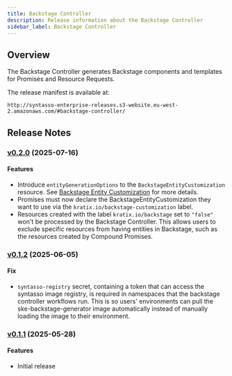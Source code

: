 ```yaml
---
title: Backstage Controller
description: Release information about the Backstage Controller
sidebar_label: Backstage Controller
---
```


## Overview

The Backstage Controller generates Backstage components and templates for Promises and Resource Requests.

The release manifest is available at:

```
http://syntasso-enterprise-releases.s3-website.eu-west-2.amazonaws.com/#backstage-controller/
```

## Release Notes


### [v0.2.0](http://syntasso-enterprise-releases.s3-website.eu-west-2.amazonaws.com/#backstage-controller/v0.2.0/) (2025-07-16)

#### Features

* Introduce `entityGenerationOptions` to the `BackstageEntityCustomization`
  resource. See [Backstage Entity Customization](/ske/integrations/backstage/generating-backstage-components#customize-backstage-components) for more details.
* Promises must now declare the BackstageEntityCustomization they want to use
  via the `kratix.io/backstage-customization` label.
* Resources created with the label `kratix.io/backstage` set to `"false"` won't
  be processed by the Backstage Controller. This allows users to exclude
  specific resources from having entities in Backstage, such as the resources
  created by Compound Promises.


### [v0.1.2](http://syntasso-enterprise-releases.s3-website.eu-west-2.amazonaws.com/#backstage-controller/v0.1.2/) (2025-06-05)

#### Fix

* `syntasso-registry` secret, containing a token that can access the syntasso image registry, is required in namespaces that the backstage controller workflows run.
This is so users' environments can pull the ske-backstage-generator image automatically instead of manually loading the image to their environment.

### [v0.1.1](http://syntasso-enterprise-releases.s3-website.eu-west-2.amazonaws.com/#backstage-controller/v0.1.1/) (2025-05-28)

#### Features

* Initial release
